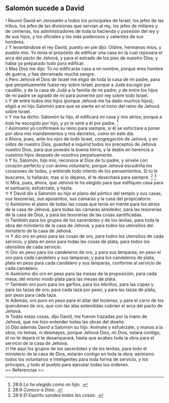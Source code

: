 == Salomón sucede a David ==

{{anchor|1}} <small>1</small> Reunió David en Jerusalén a todos los principales de Israel, los jefes de las tribus, los jefes de las divisiones que servían al rey, los jefes de millares y de centenas, los administradores de toda la hacienda y posesión del rey y de sus hijos, y los oficiales y los más poderosos y valientes de sus hombres.<br>
{{anchor|2}} <small>2</small> Y levantándose el rey David, puesto en pie dijo: Oídme, hermanos míos, y pueblo mío. Yo tenía el propósito de edificar una casa en la cual reposara el arca del pacto de Jehová, y para el estrado de los pies de nuestro Dios; y había ya preparado todo para edificar.<br>
{{anchor|3}} <small>3</small> Mas Dios me dijo: Tú no edificarás casa a mi nombre, porque eres hombre de guerra, y has derramado mucha sangre.<br>
{{anchor|4}} <small>4</small> Pero Jehová el Dios de Israel me eligió de toda la casa de mi padre, para que perpetuamente fuese rey sobre Israel; porque a Judá escogió por caudillo, y de la casa de Judá a la familia de mi padre; y de entre los hijos de mi padre se agradó de mí para ponerme por rey sobre todo Israel.<br>
{{anchor|5}} <small>5</small> Y de entre todos mis hijos (porque Jehová me ha dado muchos hijos), eligió a mi hijo Salomón para que se siente en el trono del reino de Jehová sobre Israel.<br>
{{anchor|6}} <small>6</small> Y me ha dicho: Salomón tu hijo, él edificará mi casa y mis atrios; porque a éste he escogido por hijo, y yo le seré a él por padre. <ref>28:6 ''Lo he elegido como mi hijo'': {{lib|LU|148|4|10}}.</ref><br>
{{anchor|7}} <small>7</small> Asimismo yo confirmaré su reino para siempre, si él se esforzare a poner por obra mis mandamientos y mis decretos, como en este día.<br>
{{anchor|8}} <small>8</small> Ahora, pues, ante los ojos de todo Israel, congregación de Jehová, y en oídos de nuestro Dios, guardad e inquirid todos los preceptos de Jehová vuestro Dios, para que poseáis la buena tierra, y la dejéis en herencia a vuestros hijos después de vosotros perpetuamente.<br>
{{anchor|9}} <small>9</small> Y tú, Salomón, hijo mío, reconoce al Dios de tu padre, y sírvele con corazón perfecto y con ánimo voluntario; porque Jehová escudriña los corazones de todos, y entiende todo intento de los pensamientos. Si tú le buscares, lo hallarás; mas si lo dejares, él te desechará para siempre. <ref>28:9 ''Conoce a Dios'': {{lib|LU|5|4|8}}.</ref> <ref>28:9 ''El Espíritu sondea todas las cosas'': {{lib|LU|8|6|3}}.</ref><br>
{{anchor|10}} <small>10</small> Mira, pues, ahora, que Jehová te ha elegido para que edifiques casa para el santuario; esfuérzate, y hazla.<br>
{{anchor|11}} <small>11</small> Y David dio a Salomón su hijo el plano del pórtico del templo y sus casas, sus tesorerías, sus aposentos, sus cámaras y la casa del propiciatorio.<br>
{{anchor|12}} <small>12</small> Asimismo el plano de todas las cosas que tenía en mente para los atrios de la casa de Jehová, para todas las cámaras alrededor, para las tesorerías de la casa de Dios, y para las tesorerías de las cosas santificadas.<br>
{{anchor|13}} <small>13</small> También para los grupos de los sacerdotes y de los levitas, para toda la obra del ministerio de la casa de Jehová, y para todos los utensilios del ministerio de la casa de Jehová.<br>
{{anchor|14}} <small>14</small> Y dio oro en peso para las cosas de oro, para todos los utensilios de cada servicio, y plata en peso para todas las cosas de plata, para todos los utensilios de cada servicio.<br>
{{anchor|15}} <small>15</small> Oro en peso para los candeleros de oro, y para sus lámparas; en peso el oro para cada candelero y sus lámparas; y para los candeleros de plata, plata en peso para cada candelero y sus lámparas, conforme al servicio de cada candelero.<br>
{{anchor|16}} <small>16</small> Asimismo dio oro en peso para las mesas de la proposición, para cada mesa; del mismo modo plata para las mesas de plata.<br>
{{anchor|17}} <small>17</small> También oro puro para los garfios, para los lebrillos, para las copas y para las tazas de oro; para cada taza por peso; y para las tazas de plata, por peso para cada taza.<br>
{{anchor|18}} <small>18</small> Además, oro puro en peso para el altar del incienso, y para el carro de los querubines de oro, que con las alas extendidas cubrían el arca del pacto de Jehová.<br>
{{anchor|19}} <small>19</small> Todas estas cosas, dijo David, me fueron trazadas por la mano de Jehová, que me hizo entender todas las obras del diseño.<br>
{{anchor|20}} <small>20</small> Dijo además David a Salomón su hijo: Anímate y esfuérzate, y manos a la obra; no temas, ni desmayes, porque Jehová Dios, mi Dios, estará contigo; él no te dejará ni te desamparará, hasta que acabes toda la obra para el servicio de la casa de Jehová.<br>
{{anchor|21}} <small>21</small> He aquí los grupos de los sacerdotes y de los levitas, para todo el ministerio de la casa de Dios, estarán contigo en toda la obra; asimismo todos los voluntarios e inteligentes para toda forma de servicio, y los príncipes, y todo el pueblo para ejecutar todas tus órdenes.<br>
== Referencias ==

<references />
